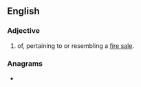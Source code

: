 {{also|firesale|fire sale}}
==English==

===Adjective===
{{en-adj|-}}

# of, pertaining to or resembling a [[fire sale]].

===Anagrams===
* {{anagrams|en|a=aeefilrs|filarees|safelier}}